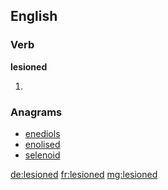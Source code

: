 ==English==

===Verb===
'''lesioned'''

# {{past of|[[lesion]]}}

===Anagrams===
* [[enediols#English|enediols]]
* [[enolised#English|enolised]]
* [[selenoid#English|selenoid]]

[[de:lesioned]]
[[fr:lesioned]]
[[mg:lesioned]]